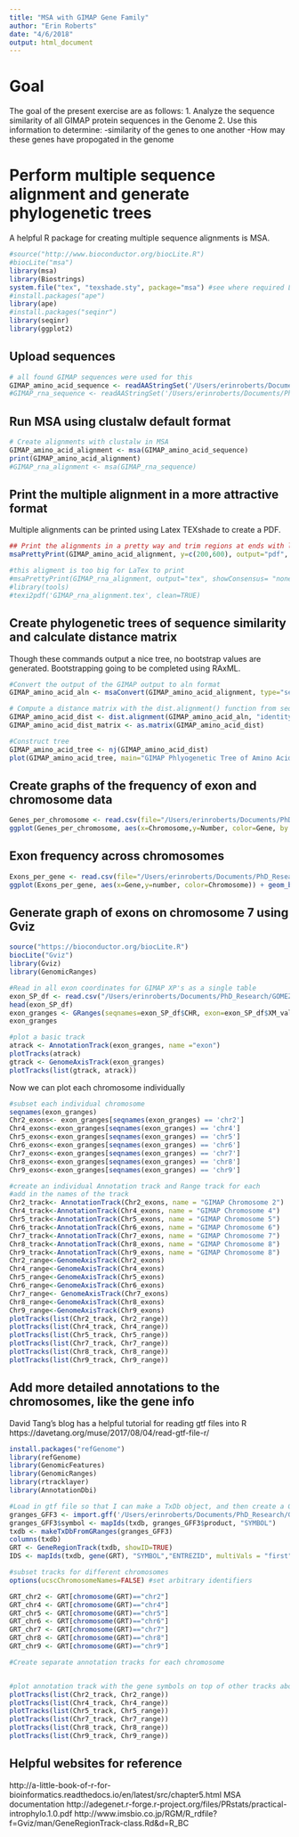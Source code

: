```yaml
---
title: "MSA with GIMAP Gene Family"
author: "Erin Roberts"
date: "4/6/2018"
output: html_document
---
```


# Goal
The goal of the present exercise are as follows:
1. Analyze the sequence similarity of all GIMAP protein sequences in the Genome
2. Use this information to determine:
  -similarity of the genes to one another 
  -How may these genes have propogated in the genome


# Perform multiple sequence alignment and generate phylogenetic trees

A helpful R package for creating multiple sequence alignments is MSA. 
```r
#source("http://www.bioconductor.org/biocLite.R")
#biocLite("msa")
library(msa)
library(Biostrings)
system.file("tex", "texshade.sty", package="msa") #see where required LATEX file is located
#install.packages("ape")
library(ape)
#install.packages("seqinr")
library(seqinr)
library(ggplot2)

```

## Upload sequences

```r
# all found GIMAP sequences were used for this 
GIMAP_amino_acid_sequence <- readAAStringSet('/Users/erinroberts/Documents/PhD_Research/GOMEZCHIARRI2_FILES_DAILYNOTES/DAILYNOTES_DATA/apoptosis_data_pipeline/Cvir_apoptosis_manual_annotation/GIMAP/GIMAP_XP_all_amino_acid_sequence_shortest_header_edited.fasta')
#GIMAP_rna_sequence <- readAAStringSet('/Users/erinroberts/Documents/PhD_Research/GOMEZCHIARRI2_FILES_DAILYNOTES/DAILYNOTES_DATA/apoptosis_data_pipeline/Cvir_apoptosis_manual_annotation/GIMAP/GIMAP_XP_all_rna_sequence_fixed_shortest_headers.fasta')

```

## Run MSA using clustalw default format 


```r
# Create alignments with clustalw in MSA
GIMAP_amino_acid_alignment <- msa(GIMAP_amino_acid_sequence)
print(GIMAP_amino_acid_alignment)
#GIMAP_rna_alignment <- msa(GIMAP_rna_sequence)

```

## Print the multiple alignment in a more attractive format

Multiple alignments can be printed using Latex TEXshade to create a PDF. 

``` r
## Print the alignments in a pretty way and trim regions at ends with low consensus 
msaPrettyPrint(GIMAP_amino_acid_alignment, y=c(200,600), output="pdf", showLogo="none", consensusColor="ColdHot")

#this aligment is too big for LaTex to print
#msaPrettyPrint(GIMAP_rna_alignment, output="tex", showConsensus= "none", askForOverwrite=TRUE, verbose=FALSE)
#library(tools)
#texi2pdf('GIMAP_rna_alignment.tex', clean=TRUE)
```


## Create phylogenetic trees of sequence similarity and calculate distance matrix

Though these commands output a nice tree, no bootstrap values are generated. Bootstrapping going to be completed using RAxML. 

```r
#Convert the output of the GIMAP output to aln format
GIMAP_amino_acid_aln <- msaConvert(GIMAP_amino_acid_alignment, type="seqinr::alignment")

# Compute a distance matrix with the dist.alignment() function from seqinr.
GIMAP_amino_acid_dist <- dist.alignment(GIMAP_amino_acid_aln, "identity")
GIMAP_amino_acid_dist_matrix <- as.matrix(GIMAP_amino_acid_dist)

#Construct tree
GIMAP_amino_acid_tree <- nj(GIMAP_amino_acid_dist)
plot(GIMAP_amino_acid_tree, main="GIMAP Phlyogenetic Tree of Amino Acid Sequences", cex=0.65)

```

## Create graphs of the frequency of exon and chromosome data

```r
Genes_per_chromosome <- read.csv(file="/Users/erinroberts/Documents/PhD_Research/GOMEZCHIARRI2_FILES_DAILYNOTES/DAILYNOTES_DATA/apoptosis_data_pipeline/Cvir_apoptosis_manual_annotation/GIMAP/GIMAP_genes_per_chromosome.csv", header=TRUE)
ggplot(Genes_per_chromosome, aes(x=Chromosome,y=Number, color=Gene, by =Gene)) + geom_bar(stat="identity") + ggtitle("Number of GIMAP Genes per Chromosome") + labs(x="Number of Genes", y= "Chromosome Number") + theme(axis.text.x = element_text(angle = 75, hjust = 1)) + scale_x_discrete(name="Chromosome Number", limits=c("CHR2-1", "CHR2-2", "CHR2-3", "CHR4-1","CHR4-2", "CHR4-3", "CHR5-1", "CHR5-2","CHR5-3","CHR6-1","CHR6-2","CHR6-3","CHR7-1","CHR7-2","CHR7-3","CHR8-1","CHR8-2","CHR8-3","CHR9-1","CHR9-2","CHR9-3"),                                                                                                                                                               labels=c("CHR2-1"="CHR2", "CHR2-2"="CHR2", "CHR2-3"="CHR2", "CHR4-1"="CHR4","CHR4-2"="CHR4", "CHR4-3"="CHR4", "CHR5-1"="CHR5", "CHR5-2"="CHR5","CHR5-3"="CHR5","CHR6-1"="CHR6","CHR6-2"="CHR6","CHR6-3"="CHR6","CHR7-1"="CHR7","CHR7-2"="CHR7","CHR7-3"="CHR7","CHR8-1"="CHR8","CHR8-2"="CHR8","CHR8-3"="CHR8","CHR9-1"="CHR9","CHR9-2"="CHR9","CHR9-3"="CHR9"))
```

## Exon frequency across chromosomes

```r
Exons_per_gene <- read.csv(file="/Users/erinroberts/Documents/PhD_Research/GOMEZCHIARRI2_FILES_DAILYNOTES/DAILYNOTES_DATA/apoptosis_data_pipeline/Cvir_apoptosis_manual_annotation/GIMAP/GIMAP_exons_per_gene_per_chromosome.csv", header=TRUE)
ggplot(Exons_per_gene, aes(x=Gene,y=number, color=Chromosome)) + geom_bar(stat="identity") + ggtitle("Number of Exons per Gene Across Chromosomes") + labs(x="Number of Exons", y= "Gene ID") + theme(axis.text.x = element_text(angle = 75, hjust = 1))

```

## Generate graph of exons on chromosome 7 using Gviz

```r
source("https://bioconductor.org/biocLite.R")
biocLite("Gviz")
library(Gviz)
library(GenomicRanges)

#Read in all exon coordinates for GIMAP XP's as a single table
exon_SP_df <- read.csv("/Users/erinroberts/Documents/PhD_Research/GOMEZCHIARRI2_FILES_DAILYNOTES/DAILYNOTES_DATA/apoptosis_data_pipeline/Cvir_apoptosis_manual_annotation/GIMAP/GIMAP_exons_gene_XM_info2_with_STATS.csv",header=TRUE, stringsAsFactors = FALSE)
head(exon_SP_df)
exon_granges <- GRanges(seqnames=exon_SP_df$CHR, exon=exon_SP_df$XM_value, ranges=IRanges(start=exon_SP_df$start, end=exon_SP_df$end), symbol=exon_SP_df$name)
exon_granges

#plot a basic track
atrack <- AnnotationTrack(exon_granges, name ="exon")
plotTracks(atrack)
gtrack <- GenomeAxisTrack(exon_granges)
plotTracks(list(gtrack, atrack))
```

Now we can plot each chromosome individually 
```r

#subset each individual chromosome
seqnames(exon_granges)
Chr2_exons<- exon_granges[seqnames(exon_granges) == 'chr2']
Chr4_exons<-exon_granges[seqnames(exon_granges) == 'chr4']
Chr5_exons<-exon_granges[seqnames(exon_granges) == 'chr5']
Chr6_exons<-exon_granges[seqnames(exon_granges) == 'chr6']
Chr7_exons<-exon_granges[seqnames(exon_granges) == 'chr7']
Chr8_exons<-exon_granges[seqnames(exon_granges) == 'chr8']
Chr9_exons<-exon_granges[seqnames(exon_granges) == 'chr9']

#create an individual Annotation track and Range track for each 
#add in the names of the track 
Chr2_track<- AnnotationTrack(Chr2_exons, name = "GIMAP Chromosome 2")
Chr4_track<-AnnotationTrack(Chr4_exons, name = "GIMAP Chromosome 4")
Chr5_track<-AnnotationTrack(Chr5_exons, name = "GIMAP Chromosome 5")
Chr6_track<-AnnotationTrack(Chr6_exons, name = "GIMAP Chromosome 6")
Chr7_track<-AnnotationTrack(Chr7_exons, name = "GIMAP Chromosome 7")
Chr8_track<-AnnotationTrack(Chr8_exons, name = "GIMAP Chromosome 8")
Chr9_track<-AnnotationTrack(Chr9_exons, name = "GIMAP Chromosome 8")
Chr2_range<-GenomeAxisTrack(Chr2_exons)
Chr4_range<-GenomeAxisTrack(Chr4_exons)
Chr5_range<-GenomeAxisTrack(Chr5_exons)
Chr6_range<-GenomeAxisTrack(Chr6_exons)
Chr7_range<- GenomeAxisTrack(Chr7_exons)
Chr8_range<-GenomeAxisTrack(Chr8_exons)
Chr9_range<-GenomeAxisTrack(Chr9_exons)
plotTracks(list(Chr2_track, Chr2_range))
plotTracks(list(Chr4_track, Chr4_range))
plotTracks(list(Chr5_track, Chr5_range))
plotTracks(list(Chr7_track, Chr7_range))
plotTracks(list(Chr8_track, Chr8_range))
plotTracks(list(Chr9_track, Chr9_range))

```

## Add more detailed annotations to the chromosomes, like the gene info 

David Tang's blog has a helpful tutorial for reading gtf files into R 
https://davetang.org/muse/2017/08/04/read-gtf-file-r/

```r
install.packages("refGenome")
library(refGenome)
library(GenomicFeatures)
library(GenomicRanges)
library(rtracklayer)
library(AnnotationDbi)

#Load in gtf file so that I can make a TxDb object, and then create a GeneRegionTrack from that 
granges_GFF3 <- import.gff('/Users/erinroberts/Documents/PhD_Research/GOMEZCHIARRI2_FILES_DAILYNOTES/DAILYNOTES_DATA/apoptosis_data_pipeline/Cvir_apoptosis_manual_annotation/GIMAP/GIMAP_in_gff3_top_level_edited.gff')
granges_GFF3$symbol <- mapIds(txdb, granges_GFF3$product, "SYMBOL")
txdb <- makeTxDbFromGRanges(granges_GFF3)
columns(txdb)
GRT <- GeneRegionTrack(txdb, showID=TRUE) 
IDS <- mapIds(txdb, gene(GRT), "SYMBOL","ENTREZID", multiVals = "first")

#subset tracks for different chromosomes
options(ucscChromosomeNames=FALSE) #set arbitrary identifiers 

GRT_chr2 <- GRT[chromosome(GRT)=="chr2"]
GRT_chr4 <- GRT[chromosome(GRT)=="chr4"]
GRT_chr5 <- GRT[chromosome(GRT)=="chr5"]
GRT_chr6 <- GRT[chromosome(GRT)=="chr6"]
GRT_chr7 <- GRT[chromosome(GRT)=="chr7"]
GRT_chr8 <- GRT[chromosome(GRT)=="chr8"]
GRT_chr9 <- GRT[chromosome(GRT)=="chr9"]

#Create separate annotation tracks for each chromosome


#plot annotation track with the gene symbols on top of other tracks above 
plotTracks(list(Chr2_track, Chr2_range))
plotTracks(list(Chr4_track, Chr4_range))
plotTracks(list(Chr5_track, Chr5_range))
plotTracks(list(Chr7_track, Chr7_range))
plotTracks(list(Chr8_track, Chr8_range))
plotTracks(list(Chr9_track, Chr9_range))

```


## Helpful websites for reference
http://a-little-book-of-r-for-bioinformatics.readthedocs.io/en/latest/src/chapter5.html
MSA documentation 
http://adegenet.r-forge.r-project.org/files/PRstats/practical-introphylo.1.0.pdf
http://www.imsbio.co.jp/RGM/R_rdfile?f=Gviz/man/GeneRegionTrack-class.Rd&d=R_BC
